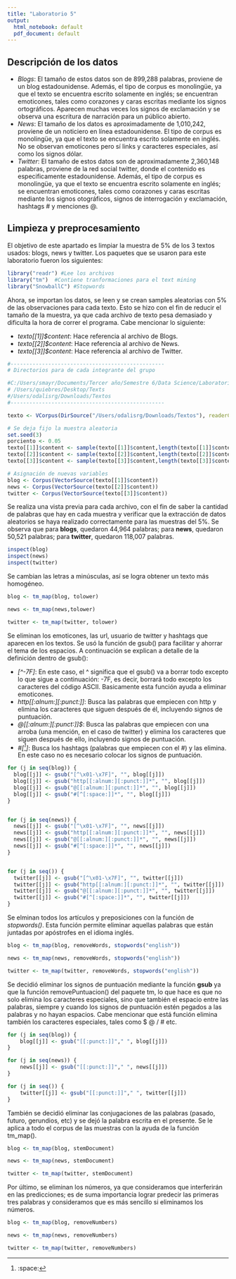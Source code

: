 ```yaml
---
title: "Laboratorio 5"
output:
  html_notebook: default
  pdf_document: default
---
```


## Descripción de los datos
* _Blogs_: El tamaño de estos datos son de 899,288 palabras, proviene de un blog estadounidense. Además, el tipo de corpus es monolingüe, ya que el texto se encuentra escrito solamente en inglés; se encuentran emoticones, tales como corazones y caras escritas mediante los signos ortográficos. Aparecen muchas veces los signos de exclamación y se observa una escritura de narración para un público abierto. 
* _News_: El tamaño de los datos es aproximadamente de 1,010,242, proviene de un noticiero en línea estadounidense. El tipo de corpus es monolingüe, ya que el texto se encuentra escrito solamente en inglés. No se observan emoticones pero sí links y caracteres especiales, así como los signos dólar.
* _Twitter_: El tamaño de estos datos son de aproximadamente 2,360,148 palabras, proviene de la red social twitter, donde el contenido es especificamente estadounidense. Además, el tipo de corpus es monolingüe, ya que el texto se encuentra escrito solamente en inglés; se encuentran emoticones, tales como corazones y caras escritas mediante los signos otográficos, signos de interrogación y exclamación, hashtags # y menciones @.

## Limpieza y preprocesamiento
El objetivo de este apartado es limpiar la muestra de 5% de los 3 textos usados: blogs, news y twitter. Los paquetes que se usaron para este laboratorio fueron los siguientes:
```r
library("readr") #Lee los archivos 
library("tm")  #Contiene tranformaciones para el text mining
library("SnowballC") #Stopwords

```

Ahora, se importan los datos, se leen y se crean samples aleatorias con 5% de las observaciones para cada texto. Esto se hizo con el fin de reducir el tamaño de la muestra, ya que cada archivo de texto pesa demasiado y dificulta la hora de correr el programa. Cabe mencionar lo siguiente: 

* _texto[[1]]$content_: Hace referencia al archivo de Blogs. 
* _texto[[2]]$content_: Hace referencia al archivo de News. 
* _texto[[3]]$content_: Hace referencia al archivo de Twitter. 
```r
#-------------------------------------------------
# Directorios para de cada integrante del grupo

#C:/Users/smayr/Documents/Tercer año/Semestre 6/Data Science/Laboratorio 5
# /Users/quiebres/Desktop/Texts
#/Users/odalisrg/Downloads/Textos
#-------------------------------------------------

texto <- VCorpus(DirSource("/Users/odalisrg/Downloads/Textos"), readerControl = list(language = "en"))

# Se deja fijo la muestra aleatoria
set.seed(3)
porciento <- 0.05
texto[[1]]$content <- sample(texto[[1]]$content,length(texto[[1]]$content)*porciento)
texto[[2]]$content <- sample(texto[[2]]$content,length(texto[[2]]$content)*porciento)
texto[[3]]$content <- sample(texto[[3]]$content,length(texto[[3]]$content)*porciento)

# Asignación de nuevas variables
blog <- Corpus(VectorSource(texto[[1]]$content))
news <- Corpus(VectorSource(texto[[2]]$content))
twitter <- Corpus(VectorSource(texto[[3]]$content))
```

Se realiza una vista previa para cada archivo, con el fin de saber la cantidad de palabras que hay en cada muestra y verificar que la extracción de datos aleatorios se haya realizado correctamente para las muestras del 5%. Se observa que para **blogs**, quedaron 44,964 palabras; para **news**, quedaron 50,521 palabras; para **twitter**, quedaron 118,007 palabras.
```r
inspect(blog) 
inspect(news)
inspect(twitter)
```

Se cambian las letras a minúsculas, así se logra obtener un texto más homogéneo. 
```r
blog <- tm_map(blog, tolower)

news <- tm_map(news,tolower)

twitter <- tm_map(twitter, tolower)

```

Se eliminan los emoticones, las url, usuario de twitter y hashtags que aparecen en los textos. Se usó la función de gsub() para facilitar y ahorrar el tema de los espacios. A continuación se explican a detalle de la definición dentro de gsub():

* *[\^\x01-\x7F]*: En este caso, el ^ significa que el gsub() va a borrar todo excepto lo que sigue a continuación: \x01-\x7F, es decir, borrará todo excepto los caracteres del código ASCII. Basicamente esta función ayuda a eliminar emoticones.  
* *http[[:alnum:][:punct:]]*: Busca las palabras que empiecen con http y elimina los caracteres que siguen después de él, incluyendo signos de puntuación.
* *@[[:alnum:][:punct:]]$*: Busca las palabras que empiecen con una arroba (una mención, en el caso de twitter) y elimina los caracteres que siguen después de ello, incluyendo signos de puntuación. 
* *#[^[:space:]]*: Busca los hashtags (palabras que empiecen con el #) y las elimina. En este caso no es necesario colocar los signos de puntuación. 
```r
for (j in seq(blog)) {
  blog[[j]] <- gsub("[^\x01-\x7F]", "", blog[[j]])
  blog[[j]] <- gsub("http[[:alnum:][:punct:]]*", "", blog[[j]])
  blog[[j]] <- gsub("@[[:alnum:][:punct:]]*", "", blog[[j]])
  blog[[j]] <- gsub("#[^[:space:]]*", "", blog[[j]])
}


for (j in seq(news)) {
  news[[j]] <- gsub("[^\x01-\x7F]", "", news[[j]])
  news[[j]] <- gsub("http[[:alnum:][:punct:]]*", "", news[[j]])
  news[[j]] <- gsub("@[[:alnum:][:punct:]]*", "", news[[j]])
  news[[j]] <- gsub("#[^[:space:]]*", "", news[[j]])
}


for (j in seq()) {
  twitter[[j]] <- gsub("[^\x01-\x7F]", "", twitter[[j]])
  twitter[[j]] <- gsub("http[[:alnum:][:punct:]]*", "", twitter[[j]])
  twitter[[j]] <- gsub("@[[:alnum:][:punct:]]*", "", twitter[[j]])
  twitter[[j]] <- gsub("#[^[:space:]]*", "", twitter[[j]])
}
```

Se elminan todos los artículos y preposiciones con la función de *stopwords()*. Esta función permite eliminar aquellas palabras que están juntadas por apóstrofes en el idioma inglés. 
```r
blog <- tm_map(blog, removeWords, stopwords("english"))

news <- tm_map(news, removeWords, stopwords("english"))

twitter <- tm_map(twitter, removeWords, stopwords("english"))
```

Se decidió eliminar los signos de puntuación mediante la función **gsub** ya que la función removePuntuacion() del paquete tm, lo que hace es que no solo elimina los caracteres especiales, sino que también el espacio entre las palabras, siempre y cuando los signos de puntuación estén pegados a las palabras y no hayan espacios. Cabe mencionar que está función elimina también los caracteres especiales, tales como $ @ / # etc. 
```r
for (j in seq(blog)) {
    blog[[j]] <- gsub("[[:punct:]]"," ", blog[[j]])
}

for (j in seq(news)) {
    news[[j]] <- gsub("[[:punct:]]"," ", news[[j]])
}

for (j in seq()) {
    twitter[[j]] <- gsub("[[:punct:]]"," ", twitter[[j]])
}
```

También se decidió eliminar las conjugaciones de las palabras (pasado, futuro, gerundios, etc) y se dejó la palabra escrita en el presente. Se le aplica a todo el corpus de las muestras con la ayuda de la función tm_map().
```r
blog <- tm_map(blog, stemDocument)

news <- tm_map(news, stemDocument)

twitter <- tm_map(twitter, stemDocument)
```

Por último, se eliminan los números, ya que consideramos que interferirán en las predicciones; es de suma importancia lograr predecir las primeras tres palabras y consideramos que es más sencillo si eliminamos los números. 
```r
blog <- tm_map(blog, removeNumbers)

news <- tm_map(news, removeNumbers)

twitter <- tm_map(twitter, removeNumbers)
```
